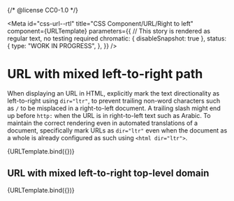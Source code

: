 {/* @license CC0-1.0 */}


<Meta
  id="css-url--rtl"
  title="CSS Component/URL/Right to left"
  component={URLTemplate}
  parameters={{
    // This story is rendered as regular text, no testing required
    chromatic: { disableSnapshot: true },
    status: {
      type: "WORK IN PROGRESS",
    },
  }}
/>

# URL with mixed left-to-right path

When displaying an URL in HTML, explicitly mark the text directionality as left-to-right using `dir="ltr"`, to prevent trailing non-word characters such as `/` to be misplaced in a right-to-left document. A trailing slash might end up before `http:` when the URL is in right-to-left text such as Arabic. To maintain the correct rendering even in automated translations of a document, specifically mark URLs as `dir="ltr"` even when the document as a whole is already configured as such using `<html dir="ltr">`.

<Canvas>
  <Story
    args={{
      ...exampleArgs,
      url: "https://example.com/الأمثلة/",
    }}
    name="URL with right-to-left path"
  >
    {URLTemplate.bind({})}
  </Story>
</Canvas>

## URL with mixed left-to-right top-level domain

<Canvas>
  <Story
    args={{
      ...exampleArgs,
      url: "https://example.شبكة/",
    }}
    name="URL with right-to-left top-level domain"
  >
    {URLTemplate.bind({})}
  </Story>
</Canvas>
